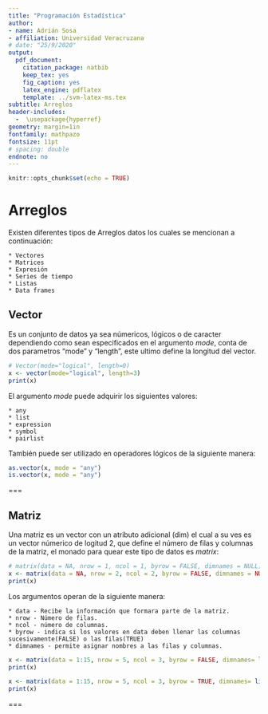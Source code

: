 ```yaml
---
title: "Programación Estadística"
author:
- name: Adrián Sosa
- affiliation: Universidad Veracruzana
# date: "25/9/2020"
output:
  pdf_document:
    citation_package: natbib
    keep_tex: yes
    fig_caption: yes
    latex_engine: pdflatex
    template: ../svm-latex-ms.tex
subtitle: Arreglos
header-includes:
  -  \usepackage{hyperref}
geometry: margin=1in
fontfamily: mathpazo
fontsize: 11pt
# spacing: double
endnote: no
---
```


```r
knitr::opts_chunk$set(echo = TRUE)
```


# Arreglos 

Existen diferentes tipos de Arreglos datos los cuales se mencionan a continuación:

    * Vectores
    * Matrices
    * Expresión
    * Series de tiempo
    * Listas
    * Data frames

## Vector

Es un conjunto de datos ya sea númericos, lógicos o de caracter dependiendo como sean especificados en el argumento *mode*, conta de dos parametros "mode" y "length", este ultimo define la longitud del vector.

```r
# Vector(mode="logical", length=0)
x <- vector(mode="logical", length=3)
print(x)
```
El argumento *mode* puede adquirir los siguientes valores:

    * any
    * list
    * expression
    * symbol
    * pairlist

También puede ser utilizado en operadores lógicos de la siguiente manera:

```r
as.vector(x, mode = "any")
is.vector(x, mode = "any")
``` 
===

## Matriz

Una matriz es un vector con un atributo adicional (dim) el cual a su ves es un vector númerico de logitud 2, que define el número de filas y columnas de la matriz, el monado para quear este tipo de datos es *matrix*:

```r
# matrix(data = NA, nrow = 1, ncol = 1, byrow = FALSE, dimnames = NULL)
x <- matrix(data = NA, nrow = 2, ncol = 2, byrow = FALSE, dimnames = NULL)
print(x)
```
Los argumentos operan de la siguiente manera:

    * data - Recibe la información que formara parte de la matriz.
    * nrow - Número de filas. 
    * ncol - número de columnas.
    * byrow - indica si los valores en data deben llenar las columnas sucesivamente(FALSE) o las filas(TRUE)
    * dimnames - permite asignar nombres a las filas y columnas.


```r
x <- matrix(data = 1:15, nrow = 5, ncol = 3, byrow = FALSE, dimnames= list(c("row1","row2","row3","row4","row5"),c("C1","C2","C3")))
print(x)
``` 
```r
x <- matrix(data = 1:15, nrow = 5, ncol = 3, byrow = TRUE, dimnames= list(c("row1","row2","row3","row4","row5"),c("C1","C2","C3")))
print(x)
``` 
===
    


